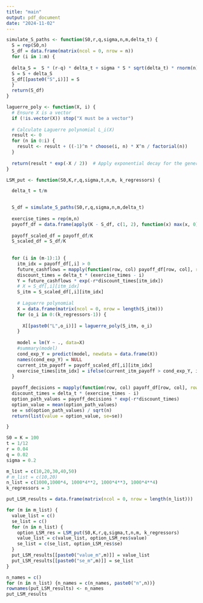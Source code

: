 ```yaml
---
title: "main"
output: pdf_document
date: "2024-11-02"
---
```


```r
simulate_S_paths <- function(S0,r,q,sigma,n,m,delta_t) {
  S = rep(S0,n)
  S_df = data.frame(matrix(ncol = 0, nrow = n))
  for (i in 1:m) {
  
  delta_S =  S * (r-q) * delta_t + sigma * S * sqrt(delta_t) * rnorm(n)
  S = S + delta_S
  S_df[[paste0("S",i)]] = S
  }
  return(S_df)
}

laguerre_poly <- function(X, i) {
  # Ensure X is a vector
  if (!is.vector(X)) stop("X must be a vector")
  
  # Calculate Laguerre polynomial L_i(X)
  result <- 0
  for (n in 0:i) {
    result <- result + ((-1)^n * choose(i, n) * X^n / factorial(n))
  }
  
  return(result * exp(-X / 2))  # Apply exponential decay for the generalized form
}

LSM_put <- function(S0,K,r,q,sigma,t,n,m, k_regressors) {

  delta_t = t/m

  
  S_df = simulate_S_paths(S0,r,q,sigma,n,m,delta_t) 
  
  exercise_times = rep(m,n)
  payoff_df = data.frame(apply(K - S_df, c(1, 2), function(x) max(x, 0)))
  
  payoff_scaled_df = payoff_df/K
  S_scaled_df = S_df/K
  
  
  for (i in (m-1):1) {
    itm_idx = payoff_df[,i] > 0
    future_cashflows = mapply(function(row, col) payoff_df[row, col], row = 1:nrow(payoff_scaled_df), col = exercise_times)[itm_idx]
    discount_times = delta_t * (exercise_times - i)
    Y = future_cashflows * exp(-r*discount_times[itm_idx])
    # X = S_df[,i][itm_idx]
    S_itm = S_scaled_df[,i][itm_idx]
    
    # Laguerre polynomial 
    X = data.frame(matrix(ncol = 0, nrow = length(S_itm)))
    for (o_i in 0:(k_regressors-1)) {
      
      X[[paste0("L",o_i)]] = laguerre_poly(S_itm, o_i)
    }
    
    model = lm(Y ~ ., data=X)
    #summary(model)
    cond_exp_Y = predict(model, newdata = data.frame(X))
    names(cond_exp_Y) = NULL
    current_itm_payoff = payoff_scaled_df[,i][itm_idx]
    exercise_times[itm_idx] = ifelse(current_itm_payoff > cond_exp_Y, i, exercise_times[itm_idx])
  }
  
  payoff_decisions = mapply(function(row, col) payoff_df[row, col], row = 1:nrow(payoff_df), col = exercise_times)
  discount_times = delta_t * (exercise_times - i)
  option_path_values = payoff_decisions * exp(-r*discount_times)
  option_value = mean(option_path_values)
  se = sd(option_path_values) / sqrt(n)
  return(list(value = option_value, se=se))

}
```

```r
S0 = K = 100
t = 1/12 
r = 0.04
q = 0.02
sigma = 0.2

m_list = c(10,20,30,40,50)
# m_list = c(10,20)
n_list = c(1000,1000*4, 1000*4**2, 1000*4**3, 1000*4**4)
k_regressors = 3

put_LSM_results = data.frame(matrix(ncol = 0, nrow = length(n_list)))

for (m in m_list) {
  value_list = c()
  se_list = c()
  for (n in n_list) {
    option_LSM_res = LSM_put(S0,K,r,q,sigma,t,n,m, k_regressors)
    value_list = c(value_list, option_LSM_res$value)
    se_list = c(se_list, option_LSM_res$se)
  }
  put_LSM_results[[paste0("value_m",m)]] = value_list
  put_LSM_results[[paste0("se_m",m)]] = se_list
}
```

```r
n_names = c()
for (n in n_list) {n_names = c(n_names, paste0("n",n))}
rownames(put_LSM_results) <- n_names
put_LSM_results
```


